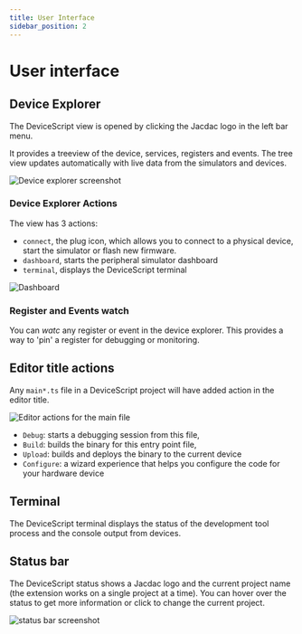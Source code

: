 ```yaml
---
title: User Interface
sidebar_position: 2
---
```


# User interface

## Device Explorer

The DeviceScript view is opened by clicking the Jacdac logo in the left bar menu.

It provides a treeview of the device, services, registers and events. The tree view updates
automatically with live data from the simulators and devices.

![Device explorer screenshot](./device-explorer.png)

### Device Explorer Actions

The view has 3 actions:

-   `connect`, the plug icon, which allows you to connect to a physical device, start the simulator or flash new firmware.
-   `dashboard`, starts the peripheral simulator dashboard
-   `terminal`, displays the DeviceScript terminal

![Dashboard](./start-simulator-dashboard.png)

### Register and Events watch

You can _watc_ any register or event in the device explorer. This provides a way to 'pin' a register for debugging
or monitoring.

## Editor title actions

Any `main*.ts` file in a DeviceScript project will have added action in the editor title.

![Editor actions for the main file](./editor-actions.png)

-   `Debug`: starts a debugging session from this file,
-   `Build`: builds the binary for this entry point file,
-   `Upload`: builds and deploys the binary to the current device
-   `Configure`: a wizard experience that helps you configure the code for your hardware device

## Terminal

The DeviceScript terminal displays the status of the development tool process and the console output from devices.

## Status bar

The DeviceScript status shows a Jacdac logo and the current project name (the extension works on a single project at a time).
You can hover over the status to get more information or click to change the current project.

![status bar screenshot](./status-bar.png)
